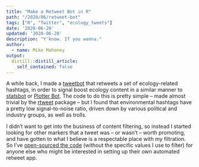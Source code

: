 ```yaml
---
title: "Make a Retweet Bot in R"
path: "/2020/06/retweet-bot"
tags: ["R", "Twitter", "ecology_tweets"]
date: '2020-06-20'
updated: '2020-06-20'
description: "Y'know. If you wanna."
author:
  - name: Mike Mahoney
output:
  distill::distill_article:
    self_contained: false
---
```


A while back, I made a [tweetbot](https://twitter.com/ecology_tweets) that 
retweets a set of ecology-related hashtags, in order to signal boost ecology 
content in a similar manner to [statsbot](https://twitter.com/statstwitbot) or
[Plotter Bot](https://twitter.com/PlotterTweeter). The code to do this is pretty
simple -- made almost trivial by the [rtweet](https://rtweet.info/) package -- 
but I found that environmental hashtags have a pretty low signal-to-noise 
ratio, driven down by various political and industry groups, as well as trolls.

I didn't want to get into the business of content filtering, so instead I started
looking for other markers that a tweet was -- or wasn't -- worth promoting, and 
have gotten to what I believe is a respectable place with my filtration. So I've
[open-sourced the code](https://github.com/mikemahoney218/retweet_bot/tree/master)
(without the specific values I use to filter) for anyone else who might be 
interested in setting up their own automated retweet app.
